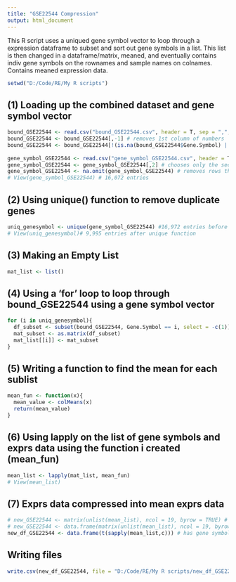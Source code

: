 ---
title: "GSE22544 Compression"
output: html_document
---
This R script uses a uniqued gene symbol vector to loop through a expression dataframe to subset and sort out gene symbols in a list. This list is then changed in a dataframe/matrix, meaned, and eventually contains indiv gene symbols on the rownames and sample names on colnames. Contains meaned expression data.
```{r code to set working directory, eval=FALSE}
setwd("D:/Code/RE/My R scripts")
```

## (1) Loading up the combined dataset and gene symbol vector
```{r, eval=FALSE}
bound_GSE22544 <- read.csv("bound_GSE22544.csv", header = T, sep = ",", stringsAsFactors = FALSE)
bound_GSE22544 <- bound_GSE22544[,-1] # removes 1st column of numbers
bound_GSE22544 <- bound_GSE22544[!(is.na(bound_GSE22544$Gene.Symbol) | bound_GSE22544$Gene.Symbol=="")
                                 
gene_symbol_GSE22544 <- read.csv("gene_symbol_GSE22544.csv", header = T, sep = ",", stringsAsFactors = FALSE)
gene_symbol_GSE22544 <- gene_symbol_GSE22544[,2] # chooses only the second column
gene_symbol_GSE22544 <- na.omit(gene_symbol_GSE22544) # removes rows that have NAs
# View(gene_symbol_GSE22544) # 16,072 entries

```
## (2) Using unique() function to remove duplicate genes
```{r, eval=FALSE}
uniq_genesymbol <- unique(gene_symbol_GSE22544) #16,972 entries before unique function
# View(uniq_genesymbol)# 9,995 entries after unique function
```
## (3) Making an Empty List
```{r, eval=FALSE}
mat_list <- list()
```
## (4) Using a 'for' loop to loop through bound_GSE22544 using a gene symbol vector
```{r, eval=FALSE}
for (i in uniq_genesymbol){
  df_subset <- subset(bound_GSE22544, Gene.Symbol == i, select = -c(1))
  mat_subset <- as.matrix(df_subset)
  mat_list[[i]] <- mat_subset
}
```
## (5) Writing a function to find the mean for each sublist
```{r, eval=FALSE}
mean_fun <- function(x){
  mean_value <- colMeans(x)
  return(mean_value)
}

```
## (6) Using lapply on the list of gene symbols and exprs data using the function i created (mean_fun)

```{r, eval=FALSE}
mean_list <- lapply(mat_list, mean_fun)
# View(mean_list)
```
## (7) Exprs data compressed into mean exprs data
```{r, eval=FALSE}
# new_GSE22544 <- matrix(unlist(mean_list), ncol = 19, byrow = TRUE) # rejected cos no row and column names; only mean exprs data
# new_GSE22544 <- data.frame(matrix(unlist(mean_list), ncol = 19, byrow = TRUE)) # rejected cos no column and row names retained and needs extra steps to take the colnames from bound_22544 df
new_df_GSE22544 <- data.frame(t(sapply(mean_list,c))) # has gene symbols as rownames and sample numbers as column names
```
## Writing files
```{r,eval=FALSE}
write.csv(new_df_GSE22544, file = "D:/Code/RE/My R scripts/new_df_GSE22544.csv", row.names = T)
```


